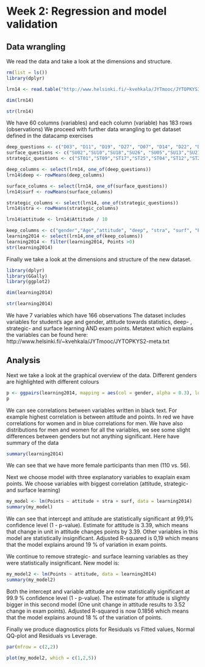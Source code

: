 # Week 2: Regression and model validation

## Data wrangling

We read the data and take a look at the dimensions and structure.

```r

rm(list = ls())
library(dplyr)

lrn14 <- read.table("http://www.helsinki.fi/~kvehkala/JYTmooc/JYTOPKYS3-data.txt",header = T,sep = "\t" )

dim(lrn14)

str(lrn14)

```


We have 60 columns (variables) and each column (variable) has 183 rows (observations)
We proceed with further data wrangling to get dataset defined in the datacamp exercises

```r
deep_questions <- c("D03", "D11", "D19", "D27", "D07", "D14", "D22", "D30","D06",  "D15", "D23", "D31")
surface_questions <- c("SU02","SU10","SU18","SU26", "SU05","SU13","SU21","SU29","SU08","SU16","SU24","SU32")
strategic_questions <- c("ST01","ST09","ST17","ST25","ST04","ST12","ST20","ST28")

deep_columns <- select(lrn14, one_of(deep_questions))
lrn14$deep <- rowMeans(deep_columns)

surface_columns <- select(lrn14, one_of(surface_questions))
lrn14$surf <- rowMeans(surface_columns)

strategic_columns <- select(lrn14, one_of(strategic_questions))
lrn14$stra <- rowMeans(strategic_columns)

lrn14$attitude <- lrn14$Attitude / 10

keep_columns <- c("gender","Age","attitude", "deep", "stra", "surf", "Points")
learning2014 <- select(lrn14,one_of(keep_columns))
learning2014 <- filter(learning2014, Points >0)
str(learning2014)

```

Finally we take a look at the dimensions and structure of the new dataset.


```r

library(dplyr)
library(GGally)
library(ggplot2)

dim(learning2014)

str(learning2014)

```

We have 7 variables which have 166 observations
The dataset includes variables for student's age and gender, attitude towards statistics, deep- , strategic- and surface learning AND exam points.
Metatext which explains the variables can be found here: http://www.helsinki.fi/~kvehkala/JYTmooc/JYTOPKYS2-meta.txt

## Analysis


Next we take a look at the graphical overview of the data. Different genders are highlighted with different colours

```r

p <- ggpairs(learning2014, mapping = aes(col = gender, alpha = 0.3), lower = list(combo = wrap("facethist", bins = 20)))
p

```

We can see correlations between variables written in black text. For example highest correlation is between attitude and points.
In red we have correlations for women and in blue correlations for men. We have also distributions for men and women for all the variables, we see some slight differences between genders but not anything significant. Here have summary of the data

```r

summary(learning2014)

```

We can see that we have more female participants than men (110 vs. 56).

Next we choose model with three explanatory variables to exaplain exam points.
We choose variables with biggest correlation (attitude, strategic- and surface learning)

```r

my_model <- lm(Points ~ attitude + stra + surf, data = learning2014)
summary(my_model)

```

We can see that intercept and attitude are statistically significant at 99,9% confidence level (1 - p-value).
Estimate for attitude is 3.39, which means that change in unit in attitude changes points by 3.39.
Other variables in this model are statistically insignificant.
Adjusted R-squared is 0,19 which means that the model explains around 19 % of variation in exam points.


We continue to remove strategic- and surface learning variables as they were statistically insignificant.
New model is:

```r

my_model2 <- lm(Points ~ attitude, data = learning2014)
summary(my_model2)

```

Both the intercept and variable attitude are now statistically significant at 99.9 % confidence level (1 - p-value).
The estimate for attitude is slightly bigger in this second model (One unit change in attitude results to 3.52 change in exam points).
Adjusted R-squared is now 0.1856 which means that the model explains around 18 % of the variation of points.

Finally we produce diagnostics plots for Residuals vs Fitted values, Normal QQ-plot and Residuals vs Leverage.

```r

par(mfrow = c(2,2))

plot(my_model2, which = c(1,2,5))

```